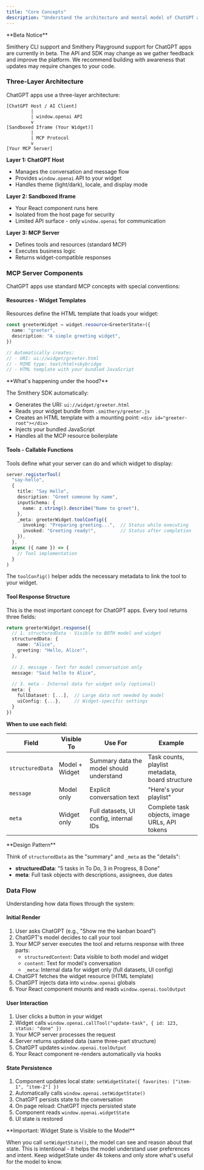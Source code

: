 ```yaml
---
title: "Core Concepts"
description: "Understand the architecture and mental model of ChatGPT apps"
---
```


<Note>
**Beta Notice**

Smithery CLI support and Smithery Playground support for ChatGPT apps are currently in beta. The API and SDK may change as we gather feedback and improve the platform. We recommend building with awareness that updates may require changes to your code.
</Note>

### Three-Layer Architecture

ChatGPT apps use a three-layer architecture:

```
[ChatGPT Host / AI Client]
         |
         | window.openai API
         v
[Sandboxed Iframe (Your Widget)]
         |
         | MCP Protocol
         v
[Your MCP Server]
```

**Layer 1: ChatGPT Host**
- Manages the conversation and message flow
- Provides `window.openai` API to your widget
- Handles theme (light/dark), locale, and display mode

**Layer 2: Sandboxed Iframe**
- Your React component runs here
- Isolated from the host page for security
- Limited API surface - only `window.openai` for communication

**Layer 3: MCP Server**
- Defines tools and resources (standard MCP)
- Executes business logic
- Returns widget-compatible responses

### MCP Server Components

ChatGPT apps use standard MCP concepts with special conventions:

#### Resources - Widget Templates

Resources define the HTML template that loads your widget:

```typescript
const greeterWidget = widget.resource<GreeterState>({
  name: "greeter",
  description: "A simple greeting widget",
})

// Automatically creates:
// - URI: ui://widget/greeter.html
// - MIME type: text/html+skybridge
// - HTML template with your bundled JavaScript
```

<Note>
**What's happening under the hood?**

The Smithery SDK automatically:
- Generates the URI: `ui://widget/greeter.html`
- Reads your widget bundle from `.smithery/greeter.js`
- Creates an HTML template with a mounting point: `<div id="greeter-root"></div>`
- Injects your bundled JavaScript
- Handles all the MCP resource boilerplate
</Note>

#### Tools - Callable Functions

Tools define what your server can do and which widget to display:

```typescript
server.registerTool(
  "say-hello",
  {
    title: "Say Hello",
    description: "Greet someone by name",
    inputSchema: {
      name: z.string().describe("Name to greet"),
    },
    _meta: greeterWidget.toolConfig({
      invoking: "Preparing greeting...",  // Status while executing
      invoked: "Greeting ready!",         // Status after completion
    }),
  },
  async ({ name }) => {
    // Tool implementation
  }
)
```

The `toolConfig()` helper adds the necessary metadata to link the tool to your widget.

#### Tool Response Structure

This is the most important concept for ChatGPT apps. Every tool returns three fields:

```typescript
return greeterWidget.response({
  // 1. structuredData - Visible to BOTH model and widget
  structuredData: {
    name: "Alice",
    greeting: "Hello, Alice!",
  },
  
  // 2. message - Text for model conversation only
  message: "Said hello to Alice",
  
  // 3. meta - Internal data for widget only (optional)
  meta: {
    fullDataset: [...],  // Large data not needed by model
    uiConfig: {...},     // Widget-specific settings
  }
})
```

**When to use each field:**

| Field | Visible To | Use For | Example |
|-------|-----------|---------|---------|
| `structuredData` | Model + Widget | Summary data the model should understand | Task counts, playlist metadata, board structure |
| `message` | Model only | Explicit conversation text | "Here's your playlist" |
| `meta` | Widget only | Full datasets, UI config, internal IDs | Complete task objects, image URLs, API tokens |

<Tip>
**Design Pattern**

Think of `structuredData` as the "summary" and `_meta` as the "details":

- **structuredData**: "5 tasks in To Do, 3 in Progress, 8 Done"
- **meta**: Full task objects with descriptions, assignees, due dates
</Tip>

### Data Flow

Understanding how data flows through the system:

#### Initial Render

1. User asks ChatGPT (e.g., "Show me the kanban board")
2. ChatGPT's model decides to call your tool
3. Your MCP server executes the tool and returns response with three parts:
   - `structuredContent`: Data visible to both model and widget
   - `content`: Text for model's conversation
   - `_meta`: Internal data for widget only (full datasets, UI config)
4. ChatGPT fetches the widget resource (HTML template)
5. ChatGPT injects data into `window.openai` globals
6. Your React component mounts and reads `window.openai.toolOutput`

#### User Interaction

1. User clicks a button in your widget
2. Widget calls `window.openai.callTool("update-task", { id: 123, status: "done" })`
3. Your MCP server processes the request
4. Server returns updated data (same three-part structure)
5. ChatGPT updates `window.openai.toolOutput`
6. Your React component re-renders automatically via hooks

#### State Persistence

1. Component updates local state: `setWidgetState({ favorites: ["item-1", "item-2"] })`
2. Automatically calls `window.openai.setWidgetState()`
3. ChatGPT persists state to the conversation
4. On page reload: ChatGPT injects persisted state
5. Component reads `window.openai.widgetState`
6. UI state is restored

<Note>
**Important: Widget State is Visible to the Model**

When you call `setWidgetState()`, the model can see and reason about that state. This is intentional - it helps the model understand user preferences and intent. Keep widgetState under 4k tokens and only store what's useful for the model to know.
</Note>

